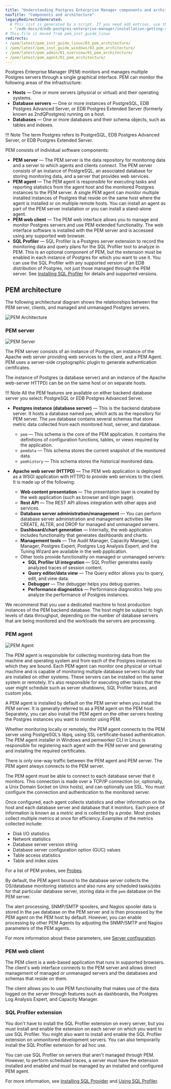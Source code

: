 ```yaml
---
title: "Understanding Postgres Enterprise Manager components and architecture"
navTitle: "Components and architecture"
legacyRedirectsGenerated:
  # This list is generated by a script. If you need add entries, use the `legacyRedirects` key.
  - "/edb-docs/d/edb-postgres-enterprise-manager/installation-getting-started/linux-installation-guide/8.0/pem_architecture.html"
# This file is moved from pem_inst_guide_linux
redirects:
- /pem/latest/pem_inst_guide_linux/03_pem_architecture/
- /pem/latest/pem_inst_guide_windows/03_pem_architecture/
- /pem/latest/pem_admin/01_overview/01_pem_architecture/
- /pem/latest/pem_agent/01_pem_architecture/
---
```


Postgres Enterprise Manager (PEM) monitors and manages multiple Postgres servers through a single graphical interface. PEM can monitor the following areas of the infrastructure:

-   **Hosts** &mdash; One or more servers (physical or virtual) and their operating systems.
-   **Database servers** &mdash; One or more instances of PostgreSQL, EDB Postgres Advanced Server, or EDB Postgres Extended Server (formerly known as 2ndQPostgres) running on a host.
-   **Databases** &mdash; One or more databases and their schema objects, such as tables and indexes.

!!! Note
    The term Postgres refers to PostgreSQL, EDB Postgres Advanced Server, or EDB Postgres Extended Server.

PEM consists of individual software components:

-   **PEM server** &mdash; The PEM server is the data repository for monitoring data and a server to which agents and clients connect. The PEM server consists of an instance of PostgreSQL, an associated database for storing monitoring data, and a server that provides web services.
-   **PEM agent** &mdash; The PEM agent is responsible for executing tasks and reporting statistics from the agent host and the monitored Postgres instances to the PEM server. A single PEM agent can monitor multiple installed instances of Postgres that reside on the same host where the agent is installed or on multiple remote hosts. You can install an agent as part of the PEM server installation or you can install a stand-alone agent.
-   **PEM web client** &mdash; The PEM web interface allows you to manage and monitor Postgres servers and use PEM extended functionality. The web interface software is installed with the PEM server and is accessed using any supported web browser.
-   **SQL Profiler** &mdash; SQL Profiler is a Postgres server extension to record the monitoring data and query plans for the SQL Profiler tool to analyze in PEM. This is an optional component of PEM, but the extension must be enabled in each instance of Postgres for which you want to use it. You can use the SQL Profiler with any supported version of an EDB distribution of Postgres, not just those managed through the PEM server. See [Installing SQL Profiler](profiling_workloads/installing_sql_profiler/) for details and supported versions.

## PEM architecture

The following architectural diagram shows the relationships between the PEM server, clients, and managed and unmanaged Postgres servers.

![PEM Architecture](images/pem_architecture.png)

### PEM server

![PEM Server](images/pem_server.png)

The PEM server consists of an instance of Postgres, an instance of the Apache web server providing web services to the client, and a PEM Agent. PEM uses a server-side cryptographic plugin to generate authentication certificates.

The instance of Postgres (a database server) and an instance of the Apache web-server  HTTPD) can be on the same host or on separate hosts.

!!! Note
    All the PEM features are available on either backend database server you select: PostgreSQL or EDB Postgres Advanced Server.

-   **Postgres instance (database server)** &mdash; This is the backend database server. It hosts a database named `pem`, which acts as the repository for PEM server. The `pem` database contains several schemas that store metric data collected from each monitored host, server, and database.

    -   `pem` &mdash; This schema is the core of the PEM application. It contains the definitions of configuration functions, tables, or views required by the application.
    -   `pemdata` &mdash; This schema stores the current snapshot of the monitored data.
    -   `pemhistory` &mdash; This schema stores the historical monitored data.
-   **Apache web server (HTTPD)** &mdash; The PEM web application is deployed as a WSGI application with HTTPD to provide web services to the client. It is made up of the following:
    -   **Web content presentation** &mdash; The presentation layer is created by the web application (such as browser and login page).
    -   **Rest API** &mdash; The REST API allows integration with other apps and services.
    -   **Database server administration/management** &mdash; You can perform database server administration and management activities like CREATE, ALTER, and DROP for managed and unmanaged servers.
    -   **Dashboard/chart generation** &mdash; Internally, the web application includes functionality that generates dashboards and charts.
    -   **Management tools** &mdash; The Audit Manager, Capacity Manager, Log Manager, Postgres Expert, Postgres Log Analysis Expert, and the Tuning Wizard are available in the web ppplication.
    -   Other tools provide functionality on managed or unmanaged servers:
        -   **SQL Profiler UI integration** &mdash; SQL Profiler generates easily analyzed traces of session content.
        -   **Query editor/data view** &mdash; The Query editor allows you to query, edit, and view data.
        -   **Debugger** &mdash; The debugger helps you debug queries.
        -   **Performance diagnostics** &mdash; Performance diagnostics help you analyze the performance of Postgres instances.

We recommend that you use a dedicated machine to host production instances of the PEM backend database. The host might be subject to high levels of data throughput, depending on the number of database servers that are being monitored and the workloads the servers are processing.

### PEM agent

![PEM Agent](images/pem_agent.png)

The PEM agent is responsible for collecting monitoring data from the machine and operating system and from each of the Postgres instances to which they are bound. Each PEM agent can monitor one physical or virtual machine and is capable of monitoring multiple database servers locally that are installed on other systems. These servers can be installed on the same system or remotely. It's also responsible for executing other tasks that the user might schedule such as server shutdowns, SQL Profiler traces, and custom jobs.

A PEM agent is installed by default on the PEM server when you install the PEM server. It is generally referred to as a PEM agent on the PEM host. Separately, you can also install the PEM agent on the other servers hosting the Postgres instances you want to monitor using PEM.

Whether monitoring locally or remotely, the PEM agent connects to the PEM server using PostgreSQL’s libpq, using SSL certificate-based authentication. The PEM agent installer in Windows and pemworker CLI in Linux is responsible for registering each agent with the PEM server and generating and installing the required certificates.

There is only one-way traffic between the PEM agent and PEM server. The PEM agent always connects to the PEM server.

The PEM agent must be able to connect to each database server that it monitors. This connection is made over a TCP/IP connection (or, optionally, a Unix Domain Socket on Unix hosts), and can optionally use SSL. You must configure the connection and authentication to the monitored server.

Once configured, each agent collects statistics and other information on the host and each database server and database that it monitors. Each piece of information is known as a *metric* and is collected by a *probe*. Most probes collect multiple metrics at once for efficiency. Examples of the metrics collected include:

-   Disk I/O statistics
-   Network statistics
-   Database server version string
-   Database server configuration option (GUC) values
-   Table access statistics
-   Table and index sizes

For a list of PEM probes, see [Probes](/pem/latest/pem_online_help/04_toc_pem_features/12_pem_manage_probes/03_pem_probe_config/01_pem_probes/).

By default, the PEM agent bound to the database server collects the OS/database monitoring statistics and also runs any scheduled tasks/jobs for that particular database server, storing data in the `pem` database on the PEM server.

The alert processing, SNMP/SMTP spoolers, and Nagios spooler data is stored in the `pem` database on the PEM server and is then processed by the PEM agent on the PEM host by default. However, you can enable processing by other PEM Agents by adjusting the SNMP/SMTP and Nagios parameters of the PEM agents.

For more information about these parameters, see [Server configuration](/pem/latest/pem_online_help/04_toc_pem_features/02_pem_server_config/01_pem_config_options/).

### PEM web client

The PEM client is a web-based application that runs in supported browsers. The client's web interface connects to the PEM server and allows direct management of managed or unmanaged servers and the databases and schemas that reside on them.

The client allows you to use PEM functionality that makes use of the data logged on the server through features such as dashboards, the Postgres Log Analysis Expert, and Capacity Manager.

### SQL Profiler extension

You don't have to install the SQL Profiler extension on every server, but you must install and enable the extension on each server on which you want to use SQL Profiler. You might also want to install and enable the SQL Profiler extension on unmonitored development servers. You can also temporarily install the SQL Profiler extension for ad hoc use.

You can use SQL Profiler on servers that aren't managed through PEM. However, to perform scheduled traces, a server must have the extension installed and enabled and must be managed by an installed and configured PEM agent.

For more information, see [Installing SQL Provider](profiling_workloads/installing_sql_profiler/) and [Using SQL Profiler](profiling_workloads/using_sql_profiler/).
